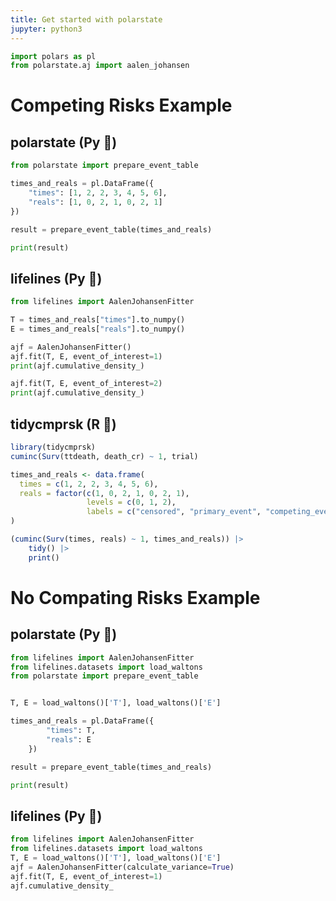 ```yaml
---
title: Get started with polarstate
jupyter: python3
---
```


```python
import polars as pl
from polarstate.aj import aalen_johansen
```


# Competing Risks Example

::: {.panel-tabset}

## polarstate (Py 🐍)

```python

from polarstate import prepare_event_table

times_and_reals = pl.DataFrame({
    "times": [1, 2, 2, 3, 4, 5, 6],
    "reals": [1, 0, 2, 1, 0, 2, 1]
})

result = prepare_event_table(times_and_reals)

print(result)

```

## lifelines (Py 🐍)

```python


from lifelines import AalenJohansenFitter

T = times_and_reals["times"].to_numpy()
E = times_and_reals["reals"].to_numpy()

ajf = AalenJohansenFitter()
ajf.fit(T, E, event_of_interest=1)
print(ajf.cumulative_density_)

ajf.fit(T, E, event_of_interest=2)
print(ajf.cumulative_density_)

```



## tidycmprsk (R 🔵)

```r
library(tidycmprsk)
cuminc(Surv(ttdeath, death_cr) ~ 1, trial)

times_and_reals <- data.frame(
  times = c(1, 2, 2, 3, 4, 5, 6),
  reals = factor(c(1, 0, 2, 1, 0, 2, 1),
                 levels = c(0, 1, 2),
                 labels = c("censored", "primary_event", "competing_event"))
)

(cuminc(Surv(times, reals) ~ 1, times_and_reals)) |>
    tidy() |>
    print()

```

:::

# No Compating Risks Example


::: {.panel-tabset}


## polarstate (Py 🐍)


```python

from lifelines import AalenJohansenFitter
from lifelines.datasets import load_waltons
from polarstate import prepare_event_table


T, E = load_waltons()['T'], load_waltons()['E']

times_and_reals = pl.DataFrame({
        "times": T,
        "reals": E
    })

result = prepare_event_table(times_and_reals)

print(result)
```




## lifelines (Py 🐍)


```python

from lifelines import AalenJohansenFitter
from lifelines.datasets import load_waltons
T, E = load_waltons()['T'], load_waltons()['E']
ajf = AalenJohansenFitter(calculate_variance=True)
ajf.fit(T, E, event_of_interest=1)
ajf.cumulative_density_


```



:::